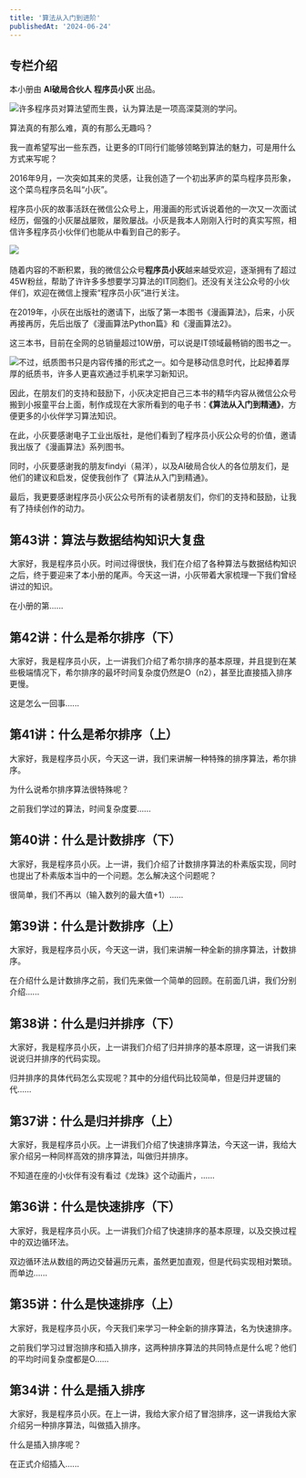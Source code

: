 ```yaml
---
title: '算法从入门到进阶'
publishedAt: '2024-06-24'
---
```


## 专栏介绍

本小册由 **AI破局合伙人** **程序员小灰** 出品。

![](https://static.xiaobot.net/file/2023-11-07/214076/419798e4f8d33a065eba486f9cffcc5b.png)许多程序员对算法望而生畏，认为算法是一项高深莫测的学问。

算法真的有那么难，真的有那么无趣吗？

我一直希望写出一些东西，让更多的IT同行们能够领略到算法的魅力，可是用什么方式来写呢？

2016年9月，一次突如其来的灵感，让我创造了一个初出茅庐的菜鸟程序员形象，这个菜鸟程序员名叫“小灰”。

程序员小灰的故事活跃在微信公众号上，用漫画的形式诉说着他的一次又一次面试经历，倔强的小灰屡战屡败，屡败屡战。小灰是我本人刚刚入行时的真实写照，相信许多程序员小伙伴们也能从中看到自己的影子。

![](https://static.xiaobot.net/file/2023-11-06/214076/9bcd96b52bb5b1c41131b4297f54e7c1.png) 

随着内容的不断积累，我的微信公众号**程序员小灰**越来越受欢迎，逐渐拥有了超过45W粉丝，帮助了许许多多想要学习算法的IT同胞们。还没有关注公众号的小伙伴们，欢迎在微信上搜索“程序员小灰”进行关注。

在2019年，小灰在出版社的邀请下，出版了第一本图书《漫画算法》，后来，小灰再接再厉，先后出版了《漫画算法Python篇》和《漫画算法2》。

这三本书，目前在全网的总销量超过10W册，可以说是IT领域最畅销的图书之一。

![](https://static.xiaobot.net/file/2023-11-06/214076/5796ae704c3739f99fd5f08280516858.png)不过，纸质图书只是内容传播的形式之一。如今是移动信息时代，比起捧着厚厚的纸质书，许多人更喜欢通过手机来学习新知识。

因此，在朋友们的支持和鼓励下，小灰决定把自己三本书的精华内容从微信公众号搬到小报童平台上面，制作成现在大家所看到的电子书：**《算法从入门到精通》**，方便更多的小伙伴学习算法知识。

在此，小灰要感谢电子工业出版社，是他们看到了程序员小灰公众号的价值，邀请我出版了《漫画算法》系列图书。

同时，小灰要感谢我的朋友findyi（易洋），以及AI破局合伙人的各位朋友们，是他们的建议和启发，促使我创作了《算法从入门到精通》。

最后，我更要感谢程序员小灰公众号所有的读者朋友们，你们的支持和鼓励，让我有了持续创作的动力。



## 第43讲：算法与数据结构知识大复盘
大家好，我是程序员小灰。时间过得很快，我们在介绍了各种算法与数据结构知识之后，终于要迎来了本小册的尾声。今天这一讲，小灰带着大家梳理一下我们曾经讲过的知识。

在小册的第......

## 第42讲：什么是希尔排序（下）
大家好，我是程序员小灰，上一讲我们介绍了希尔排序的基本原理，并且提到在某些极端情况下，希尔排序的最坏时间复杂度仍然是O（n2），甚至比直接插入排序更慢。

这是怎么一回事......

## 第41讲：什么是希尔排序（上）
大家好，我是程序员小灰，今天这一讲，我们来讲解一种特殊的排序算法，希尔排序。

为什么说希尔排序算法很特殊呢？

之前我们学过的算法，时间复杂度要......

## 第40讲：什么是计数排序（下）
大家好，我是程序员小灰。上一讲，我们介绍了计数排序算法的朴素版实现，同时也提出了朴素版本当中的一个问题。怎么解决这个问题呢？

很简单，我们不再以（输入数列的最大值+1）......

## 第39讲：什么是计数排序（上）
大家好，我是程序员小灰，今天这一讲，我们来讲解一种全新的排序算法，计数排序。

在介绍什么是计数排序之前，我们先来做一个简单的回顾。在前面几讲，我们分别介绍......

## 第38讲：什么是归并排序（下）
大家好，我是程序员小灰，上一讲我们介绍了归并排序的基本原理，这一讲我们来说说归并排序的代码实现。

归并排序的具体代码怎么实现呢？其中的分组代码比较简单，但是归并逻辑的代......

## 第37讲：什么是归并排序（上）
大家好，我是程序员小灰。上一讲我们介绍了快速排序算法，今天这一讲，我给大家介绍另一种同样高效的排序算法，叫做归并排序。

不知道在座的小伙伴有没有看过《龙珠》这个动画片，......

## 第36讲：什么是快速排序（下）
大家好，我是程序员小灰。上一讲我们介绍了快速排序的基本原理，以及交换过程中的双边循环法。

双边循环法从数组的两边交替遍历元素，虽然更加直观，但是代码实现相对繁琐。而单边......

## 第35讲：什么是快速排序（上）
大家好，我是程序员小灰，今天我们来学习一种全新的排序算法，名为快速排序。

之前我们学习过冒泡排序和插入排序，这两种排序算法的共同特点是什么呢？他们的平均时间复杂度都是O......

## 第34讲：什么是插入排序
大家好，我是程序员小灰。在上一讲，我给大家介绍了冒泡排序，这一讲我给大家介绍另一种排序算法，叫做插入排序。

什么是插入排序呢？

在正式介绍插入......

